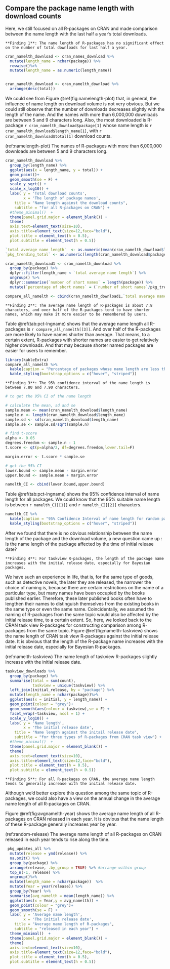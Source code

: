 ## Compare the package name length with download counts

Here, we still focused on all R-packages on CRAN and made comparison between the name length with the last half a year's total downloads.

```block
**Finding 1**: The name length of R-packages has no significant effect on the number of total downloads for last half a year.
```

```r
cran_namelth_download <- cran_names_download %>%
  mutate(length_name = nchar(package)) %>%
  rowwise()%>%
  mutate(length_name = as.numeric(length_name)) 


cran_namelth_download <- cran_namelth_download %>%
  arrange(desc(total)) 
```

We could see from Figure \@ref(fig:namelength-plot) that, in general, the influence of name length on download volume is not very obvious. But we could still observe that the number of downloads decreases slightly with the length of the name. And the names with more than 6,000,000 downloads are between 5 and 9 characters long. Also, the most downloaded is R-package `r cran_namelth_download$package[1]` whose name length is `r cran_namelth_download$length_name[1]`, with `r cran_namelth_download$total[1]` download counts.

(ref:namelength-plot) The names of R-packages with more than 6,000,000 downloads are between 5 and 9 characters long. 

```r
cran_namelth_download %>%
  group_by(length_name) %>%
  ggplot(aes(x = length_name, y = total)) +
  geom_point()+
  geom_smooth(se = F) +
  scale_y_sqrt() +
  scale_x_log10() +
  labs( y = 'Total download counts',
        x = 'The length of package names',
    title = "Name length against the download counts",
    subtitle = "for all R-packages on CRAN") +
  #theme_minimal()  +
  theme(panel.grid.major = element_blank()) +
  theme(
  axis.text=element_text(size=10),
  axis.title=element_text(size=12,face="bold"),
  plot.title = element_text(h = 0.5),
  plot.subtitle = element_text(h = 0.5))


```


```r
`total average name length`  <- as.numeric(mean(cran_namelth_download$length_name))
`pkg_trending_total` <- as.numeric(length(cran_namelth_download$package))

cran_namelth_download1 <- cran_namelth_download %>%
  group_by(package) %>%
  dplyr::filter(length_name < `total average name length`) %>%
  ungroup() %>%
  dplyr::summarise(`number of short names` = length(package)) %>%
  mutate(`percentage of short names` = (`number of short names`/pkg_trending_total)*100)

compare_all_namelth <- cbind(cran_namelth_download1,`total average name length`)

```

```block
**Finding 2**: The average name length of R-packages is about 7.8 characters, and over half of the R-packages tend to have shorter names, which may make it more easier to be remembered by users.
```

Table \@ref(tab:pct-lngname) shows that the average name length all R-packages is `r compare_all_namelth[[3]]`. And over half of the R-packages are more likely to have names shorter than average. That means, to a certain extent, R-packages with shorter names are easier to get relatively higher downloads. And that may because shorter named packages are easier for users to remember.

```r
library(kableExtra)
compare_all_namelth %>%
  kable(caption = "Percentage of packages whose name length are less than average") %>%
  kable_styling(bootstrap_options = c("hover", "striped"))
```

```block
**Finding 3**: The 95% confidence interval of the name length is between 7.80 and 7.90 characters.
```

```r
# to get the 95% CI of the name length

# calculate the mean, sd and se
sample.mean <- mean(cran_namelth_download$length_name)
sample.n <- length(cran_namelth_download$length_name)
sample.sd <- sd(cran_namelth_download$length_name)
sample.se <- sample.sd/sqrt(sample.n)

# find t-score
alpha <- 0.05
degrees.freedom <- sample.n - 1
t.score <- qt(p=alpha/2, df=degrees.freedom,lower.tail=F)

margin.error <- t.score * sample.se

# get the 95% CI
lower.bound <- sample.mean - margin.error
upper.bound <- sample.mean + margin.error

namelth_CI <- cbind(lower.bound,upper.bound)

```

Table \@ref(tab:pct-lngname) shows the 95% confidence interval of name length for all packages. We could know that the 95% suitable name length is between `r namelth_CI[[1]]` and `r namelth_CI[[2]]` characters.

```r
namelth_CI %>%
  kable(caption = "95% Confidence Interval of name length for random packages") %>%
  kable_styling(bootstrap_options = c("hover", "striped"))
```

After we found that there is no obvious relationship between the name length of the package and the download volume, a new question came up : Is the name length of the package affected by the time of initial release date?

```block
**Finding 4**: For taskview R-packages, the length of the package name increases with the initial release date, especially for Bayesian packages.
```

We have such an experience in life, that is, for the same type of goods, such as detective novels, the later they are released, the narrower the choice of naming is, because there are certain restrictions on the name of a particular type, but many names have been occupied by the books published earlier. Therefore, these later published books often have to lengthen their names to distinguish themselves from the existing books in the same type or even the same name. 
Coincidentally, we assumed the naming of R-packages from the same topic would also be affected by the initial release time, to a certain extent. So, here, we looked back to the CRAN task view R-packages for constructing comparison among R-packages from the same topic. Figure \@ref(fig:namelth-taskview) shows the name length of CRAN task view R-packages against the initial release date. It is obvious that the length of the R-package name increases with the initial release date, especially for Bayesian R-packages.

(ref:namelth-taskview) The name length of taskview R-packages slightly increase with the initial release date.

```r
taskview_downloads %>% 
  group_by(package) %>% 
  summarise(total = sum(count), 
            taskview = unique(taskview)) %>% 
  left_join(initial_release, by = "package") %>%
  mutate(length_name = nchar(package))%>%
  ggplot(aes(x = initial, y = length_name)) +
  geom_point(colour = "grey")+
  geom_smooth(aes(colour = taskview),se = F) +
  facet_wrap(~taskview, ncol = 1) +
  scale_y_log10() +
  labs( y = 'Name length',
        x = 'The initial release date',
    title = "Name length against the initail release date",
    subtitle = "for three types of R-packages from CRAN task view") +
  #theme_minimal()  +
  theme(panel.grid.major = element_blank()) +
  theme(
  axis.text=element_text(size=10),
  axis.title=element_text(size=12,face="bold"),
  plot.title = element_text(h = 0.5),
  plot.subtitle = element_text(h = 0.5))
```


```block
**Finding 5**: For all R-packages on CRAN, the average name length tends to generally increase with the initial release date.
```

Although we'd better explore this question among the same topic of R-packages, we could also have a view on the annual change in the average name length of all R-packages on CRAN.

Figure \@ref(fig:avgnamelth-year) shows the average name length of all R-packages on CRAN released in each year. It is obvious that the name length of these R-package generally increases year by year.

(ref:random-release) The average name length of all R-packages on CRAN released in each year tends to rise along the time.

```r
 pkg_updates_all %>%
  mutate(release = ymd(release)) %>%
  na.omit() %>%
  group_by(package) %>%
  arrange(release, .by_group = TRUE) %>% #arrange within group
  top_n(-1, release) %>% 
  ungroup()%>%
  mutate(length_name = nchar(package))  %>%
  mutate(Year = year(release)) %>%
  group_by(Year) %>%
  summarise(avg_namelth = mean(length_name)) %>%
  ggplot(aes(x = Year,y = avg_namelth)) +
  geom_point(colour = "grey")+
  geom_smooth(se = F) +
  labs( y = 'Average name length',
        x = 'The initial release date',
    title = "Average name length of R-packages",
    subtitle = "released in each year") +
  theme_minimal()  +
  theme(panel.grid.major = element_blank()) +
  theme(
  axis.text=element_text(size=10),
  axis.title=element_text(size=12,face="bold"),
  plot.title = element_text(h = 0.5),
  plot.subtitle = element_text(h = 0.5))
```

